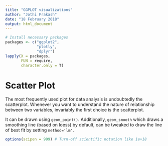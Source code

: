 ```yaml
---
title: "GGPLOT visualizations"
author: "Jothi Prakash"
date: "18 February 2018"
output: html_document
---
```


```r
# Install necessary packages
packages <- c("ggplot2",
              "plotly",
              "dplyr")
lapply(X = packages,
       FUN = require,
       character.only = T)
```

# Scatter Plot

The most frequently used plot for data analysis is undoubtedly the scatterplot. Whenever you want to understand the nature of relationship between two variables, invariably the first choice is the scatterplot.

It can be drawn using `geom_point()`. Additionally, `geom_smooth` which draws a smoothing line (based on loess) by default, can be tweaked to draw the line of best fit by setting `method='lm'`.

```r
options(scipen = 999) # Turn-off scientific notation like 1e+18

```

